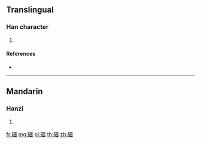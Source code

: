 {{character info/new}}
==Translingual==

===Han character===
{{Han char|rn=112|rad=石|as=08|sn=13|four=16600|canj=MRWHD}}

# {{defn|Han|sort=石08}}

====References====
* {{Han ref|kx=0831.410|dkj=24272|dj=1248.130|hdz=42437.130|uh=7885|ud=30853|bh=DEEA|bd=57066}}

----

==Mandarin==

===Hanzi===
{{cmn-hanzi|pin=[[jūn]] ([[jun1]])|wg=chün<sup>1</sup>}}

# {{defn|lang=cmn|sort=石08}}

[[fr:碅]]
[[mg:碅]]
[[pl:碅]]
[[th:碅]]
[[zh:碅]]